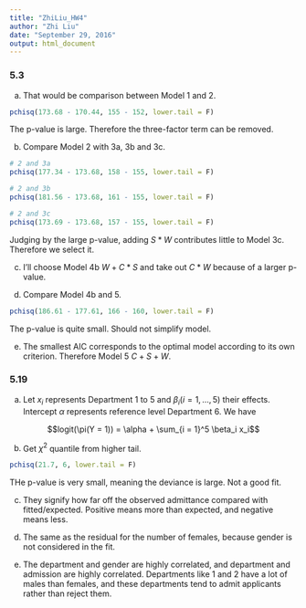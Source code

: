 ```yaml
---
title: "ZhiLiu_HW4"
author: "Zhi Liu"
date: "September 29, 2016"
output: html_document
---
```


### 5.3

a. That would be comparison between Model 1 and 2.

```r
pchisq(173.68 - 170.44, 155 - 152, lower.tail = F)
```

The p-value is large. Therefore the three-factor term can be removed.

b. Compare Model 2 with 3a, 3b and 3c.

```r
# 2 and 3a
pchisq(177.34 - 173.68, 158 - 155, lower.tail = F)

# 2 and 3b
pchisq(181.56 - 173.68, 161 - 155, lower.tail = F)

# 2 and 3c
pchisq(173.69 - 173.68, 157 - 155, lower.tail = F)
```

Judging by the large p-value, adding $S * W$ contributes little to Model 3c. Therefore we select it.

c. I'll choose Model 4b $W + C * S$ and take out $C * W$ because of a larger p-value.

d. Compare Model 4b and 5.

```r
pchisq(186.61 - 177.61, 166 - 160, lower.tail = F)
```

The p-value is quite small. Should not simplify model.

e. The smallest AIC corresponds to the optimal model according to its own criterion. Therefore Model 5 $C + S + W$.

### 5.19

a. Let $x_i$ represents Department 1 to 5 and $\beta_i (i = 1, ..., 5)$ their effects. Intercept $\alpha$ represents reference level Department 6. We have

$$logit(\pi(Y = 1)) = \alpha + \sum_{i = 1}^5 \beta_i x_i$$

b. Get $\chi^2$ quantile from higher tail.

```r
pchisq(21.7, 6, lower.tail = F)
```

THe p-value is very small, meaning the deviance is large. Not a good fit.

c. They signify how far off the observed admittance compared with fitted/expected. Positive means more than expected, and negative means less.

d. The same as the residual for the number of females, because gender is not considered in the fit.

e. The department and gender are highly correlated, and department and admission are highly correlated. Departments like 1 and 2 have a lot of males than females, and these departments tend to admit applicants rather than reject them.